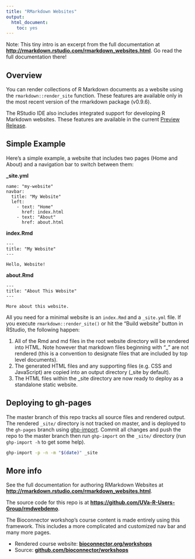 ```yaml
---
title: "RMarkdown Websites"
output: 
  html_document: 
    toc: yes
---
```


Note: This tiny intro is an excerpt from the full documentation at **<http://rmarkdown.rstudio.com/rmarkdown_websites.html>**. Go read the full documentation there!

## Overview

You can render collections of R Markdown documents as a website using the `rmarkdown::render_site` function. These features are available only in the most recent version of the rmarkdown package (v0.9.6).

The RStudio IDE also includes integrated support for developing R Markdown websites. These features are available in the current [Preview Release](https://www.rstudio.com/products/rstudio/download/preview/).

## Simple Example

Here's a simple example, a website that includes two pages (Home and About) and a navigation bar to switch between them:

**\_site.yml**

```
name: "my-website"
navbar:
  title: "My Website"
  left:
    - text: "Home"
      href: index.html
    - text: "About"
      href: about.html
```

**index.Rmd**

```
---
title: "My Website"
---

Hello, Website!
```

**about.Rmd**

```
---
title: "About This Website"
---

More about this website.
```

All you need for a minimal website is an `index.Rmd` and a `_site.yml` file. If you execute `rmarkdown::render_site()` or hit the "Build website" button in RStudio, the following happen:

1. All of the Rmd and md files in the root website directory will be rendered into HTML. Note however that markdown files beginning with “_" are not rendered (this is a convention to designate files that are included by top level documents).
2. The generated HTML files and any supporting files (e.g. CSS and JavaScript) are copied into an output directory (_site by default).
3. The HTML files within the _site directory are now ready to deploy as a standalone static website.

## Deploying to gh-pages

The master branch of this repo tracks all source files and rendered output. The rendered `_site/` directory is not tracked on master, and is deployed to the `gh-pages` branch using [ghp-import](https://github.com/stephenturner/ghp-import). Commit all changes and push the repo to the master branch then run `ghp-import` on the `_site/` directory (run `ghp-import -h` to get some help).

```sh
ghp-import -p -n -m "$(date)" _site
```


## More info

See the full documentation for authoring RMarkdown Websites at **<http://rmarkdown.rstudio.com/rmarkdown_websites.html>**.

The source code for this repo is at **<https://github.com/UVa-R-Users-Group/rmdwebdemo>**.

The Bioconnector workshop's course content is made entirely using this framework. This includes a more complicated and customized nav bar and many more pages.

- Rendered course website: **[bioconnector.org/workshops](http://bioconnector.org/workshops/)**
- Source: **[github.com/bioconnector/workshops](https://github.com/bioconnector/workshops)**
